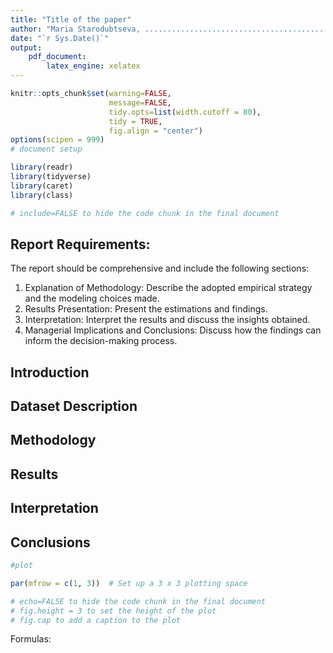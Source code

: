 ```yaml
---
title: "Title of the paper"
author: "Maria Starodubtseva, ................................................................."
date: "`r Sys.Date()`"
output:
    pdf_document:
        latex_engine: xelatex
---
```


```r
knitr::opts_chunk$set(warning=FALSE,
                      message=FALSE,
                      tidy.opts=list(width.cutoff = 80),
                      tidy = TRUE,
                      fig.align = "center")
options(scipen = 999)
# document setup
```

```r
library(readr)
library(tidyverse)
library(caret)
library(class)

# include=FALSE to hide the code chunk in the final document
```

## Report Requirements:

The report should be comprehensive and include the following sections:

1. Explanation of Methodology: Describe the adopted empirical strategy and the
modeling choices made.
2. Results Presentation: Present the estimations and findings.
3. Interpretation: Interpret the results and discuss the insights obtained.
4. Managerial Implications and Conclusions: Discuss how the findings can inform the decision-making process.

## Introduction

## Dataset Description

## Methodology

## Results

## Interpretation

## Conclusions


```r
#plot 

par(mfrow = c(1, 3))  # Set up a 3 x 3 plotting space

# echo=FALSE to hide the code chunk in the final document
# fig.height = 3 to set the height of the plot
# fig.cap to add a caption to the plot
```

Formulas:

\begin{align*}
\mbox{logit}(\mbox{E(breast)}) &= \beta_0 + \beta_1     \mbox{pregnancy} + \beta_2 \mbox{howfed} + \beta_3 \mbox{howfedfr} \\&+ \beta_4 \mbox{partner} + \beta_5 \mbox{age} + \beta_6 \mbox{educat} + \beta_7 \mbox{ethnic} + \beta_8 \mbox{smokenow} + \beta_9 \mbox{smokebf}
\end{align*}
